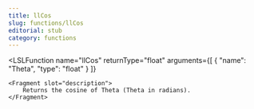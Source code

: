```yaml
---
title: llCos
slug: functions/llCos
editorial: stub
category: functions
---
```


<LSLFunction
	name="llCos"
	returnType="float"
	arguments={[
	{
		"name": "Theta",
		"type": "float"
	}
]}
>
	<Fragment slot="description">
		Returns the cosine of Theta (Theta in radians).
	</Fragment>
</LSLFunction>
